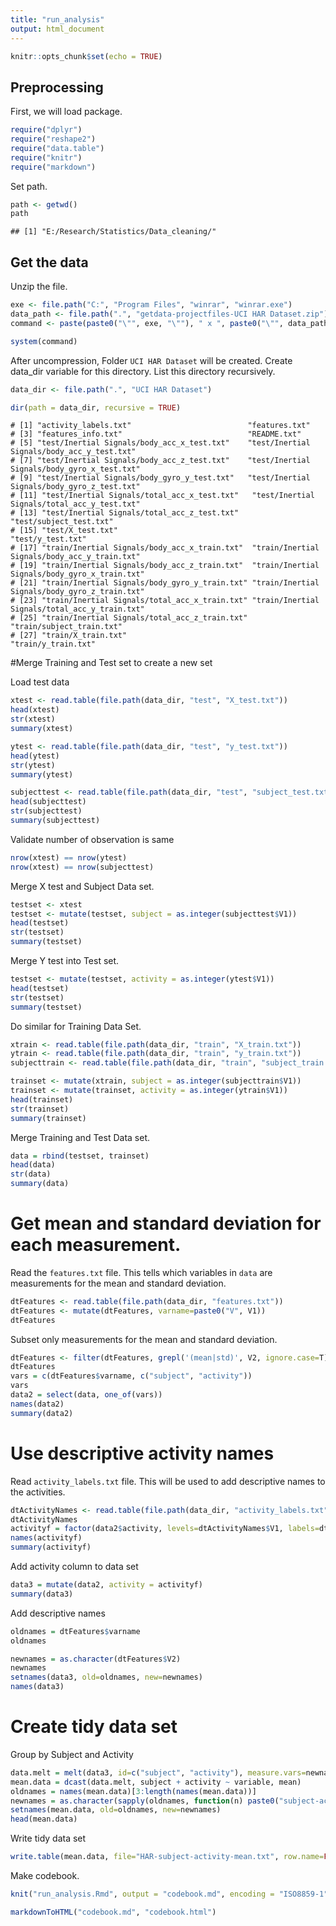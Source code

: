 ```yaml
---
title: "run_analysis"
output: html_document
---
```


```r
knitr::opts_chunk$set(echo = TRUE)
```

Preprocessing
-------------

First, we will load package.


```r
require("dplyr")
require("reshape2")
require("data.table")
require("knitr")
require("markdown")

```

Set path.


```r
path <- getwd()
path
```

```
## [1] "E:/Research/Statistics/Data_cleaning/"
```



Get the data
------------

Unzip the file.


```r

exe <- file.path("C:", "Program Files", "winrar", "winrar.exe")
data_path <- file.path(".", "getdata-projectfiles-UCI HAR Dataset.zip")
command <- paste(paste0("\"", exe, "\""), " x ", paste0("\"", data_path, "\"") )

system(command)
```


After uncompression, Folder `UCI HAR Dataset` will be created. Create data_dir variable for this directory. List this directory recursively.


```r
data_dir <- file.path(".", "UCI HAR Dataset")

dir(path = data_dir, recursive = TRUE)

```

```
# [1] "activity_labels.txt"                          "features.txt"                                
# [3] "features_info.txt"                            "README.txt"                                  
# [5] "test/Inertial Signals/body_acc_x_test.txt"    "test/Inertial Signals/body_acc_y_test.txt"   
# [7] "test/Inertial Signals/body_acc_z_test.txt"    "test/Inertial Signals/body_gyro_x_test.txt"  
# [9] "test/Inertial Signals/body_gyro_y_test.txt"   "test/Inertial Signals/body_gyro_z_test.txt"  
# [11] "test/Inertial Signals/total_acc_x_test.txt"   "test/Inertial Signals/total_acc_y_test.txt"  
# [13] "test/Inertial Signals/total_acc_z_test.txt"   "test/subject_test.txt"                       
# [15] "test/X_test.txt"                              "test/y_test.txt"                             
# [17] "train/Inertial Signals/body_acc_x_train.txt"  "train/Inertial Signals/body_acc_y_train.txt" 
# [19] "train/Inertial Signals/body_acc_z_train.txt"  "train/Inertial Signals/body_gyro_x_train.txt"
# [21] "train/Inertial Signals/body_gyro_y_train.txt" "train/Inertial Signals/body_gyro_z_train.txt"
# [23] "train/Inertial Signals/total_acc_x_train.txt" "train/Inertial Signals/total_acc_y_train.txt"
# [25] "train/Inertial Signals/total_acc_z_train.txt" "train/subject_train.txt"                     
# [27] "train/X_train.txt"                            "train/y_train.txt" 
```

#Merge Training and Test set to create a new set

Load test data
```r

xtest <- read.table(file.path(data_dir, "test", "X_test.txt"))
head(xtest)
str(xtest)
summary(xtest)

```

```r
ytest <- read.table(file.path(data_dir, "test", "y_test.txt"))
head(ytest)
str(ytest)
summary(ytest)

```

```r
subjecttest <- read.table(file.path(data_dir, "test", "subject_test.txt"))
head(subjecttest)
str(subjecttest)
summary(subjecttest)

```

Validate number of observation is same

```r
nrow(xtest) == nrow(ytest)
nrow(xtest) == nrow(subjecttest)
```

Merge X test and Subject Data set.

```r
testset <- xtest
testset <- mutate(testset, subject = as.integer(subjecttest$V1))
head(testset)
str(testset)
summary(testset)
```

Merge Y test into Test set.
```r
testset <- mutate(testset, activity = as.integer(ytest$V1))
head(testset)
str(testset)
summary(testset)

```

Do similar for Training Data Set.

```r
xtrain <- read.table(file.path(data_dir, "train", "X_train.txt"))
ytrain <- read.table(file.path(data_dir, "train", "y_train.txt"))
subjecttrain <- read.table(file.path(data_dir, "train", "subject_train.txt"))

trainset <- mutate(xtrain, subject = as.integer(subjecttrain$V1))
trainset <- mutate(trainset, activity = as.integer(ytrain$V1))
head(trainset)
str(trainset)
summary(trainset)
```

Merge Training and Test Data set.

```r
data = rbind(testset, trainset)
head(data)
str(data)
summary(data)
```

# Get mean and standard deviation for each measurement. 

Read the `features.txt` file. This tells which variables in `data` are measurements for the mean and standard deviation.

```r
dtFeatures <- read.table(file.path(data_dir, "features.txt"))
dtFeatures <- mutate(dtFeatures, varname=paste0("V", V1))
dtFeatures

```

Subset only measurements for the mean and standard deviation.

```r
dtFeatures <- filter(dtFeatures, grepl('(mean|std)', V2, ignore.case=T) & !grepl('^angle\\(', V2))
dtFeatures
vars = c(dtFeatures$varname, c("subject", "activity"))
vars
data2 = select(data, one_of(vars))
names(data2)
summary(data2)
```

# Use descriptive activity names

Read `activity_labels.txt` file. This will be used to add descriptive names to the activities.

```r
dtActivityNames <- read.table(file.path(data_dir, "activity_labels.txt"))
dtActivityNames
activityf = factor(data2$activity, levels=dtActivityNames$V1, labels=dtActivityNames$V2)
names(activityf)
summary(activityf)
```

Add activity column to data set

```r
data3 = mutate(data2, activity = activityf)
summary(data3)

```

Add descriptive names

```r
oldnames = dtFeatures$varname
oldnames

newnames = as.character(dtFeatures$V2)
newnames
setnames(data3, old=oldnames, new=newnames)
names(data3)
```

# Create tidy data set

Group by Subject and Activity
```r
data.melt = melt(data3, id=c("subject", "activity"), measure.vars=newnames)
mean.data = dcast(data.melt, subject + activity ~ variable, mean)
oldnames = names(mean.data)[3:length(names(mean.data))]
newnames = as.character(sapply(oldnames, function(n) paste0("subject-activity-mean-", n)))
setnames(mean.data, old=oldnames, new=newnames)
head(mean.data)

```

Write tidy data set

```r
write.table(mean.data, file="HAR-subject-activity-mean.txt", row.name=FALSE)

```


Make codebook.


```r
knit("run_analysis.Rmd", output = "codebook.md", encoding = "ISO8859-1", quiet = TRUE)
```

```r
markdownToHTML("codebook.md", "codebook.html")
```
